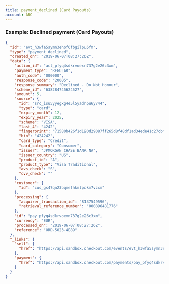 ```yaml
---
title: payment_declined (Card Payouts)
account: ABC
---
```


### Example: Declined payment (Card Payouts)

```json
{
  "id": "evt_h3wfa5symn3ehof6fbgilpu5fm",
  "type": "payment_declined",
  "created_on": "2019-06-07T08:27:26Z",
  "data": {
    "action_id": "act_pfyq4sdkrvoexn737g2e26c3xm",
    "payment_type": "REGULAR",
    "auth_code": "000000",
    "response_code": "20005",
    "response_summary": "Declined - Do Not Honour",
    "scheme_id": "638284745624527",
    "amount": 5,
    "source": {
      "id": "src_isu5yyegxg4e5l5yadnpu6y744",
      "type": "card",
      "expiry_month": 12,
      "expiry_year": 2025,
      "scheme": "VISA",
      "last_4": "4242",
      "fingerprint": "71580b426f1d190d29087ff265d8f48df1ad34ede41c27cbff9d23c1a14d1776",
      "bin": "424242",
      "card_type": "Credit",
      "card_category": "Consumer",
      "issuer": "JPMORGAN CHASE BANK NA",
      "issuer_country": "US",
      "product_id": "A",
      "product_type": "Visa Traditional",
      "avs_check": "S",
      "cvv_check": ""
    },
    "customer": {
      "id": "cus_gs47qn23bqmefhkmlpokm7vzxm"
    },
    "processing": {
      "acquirer_transaction_id": "8137549596",
      "retrieval_reference_number": "000896481776"
    },
    "id": "pay_pfyq4sdkrvoexn737g2e26c3xm",
    "currency": "EUR",
    "processed_on": "2019-06-07T08:27:26Z",
    "reference": "ORD-5023-4E89"
  },
  "_links": {
    "self": {
      "href": "https://api.sandbox.checkout.com/events/evt_h3wfa5symn3ehof6fbgilpu5fm"
    },
    "payment": {
      "href": "https://api.sandbox.checkout.com/payments/pay_pfyq4sdkrvoexn737g2e26c3xm"
    }
  }
}
```
